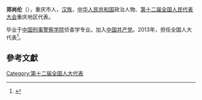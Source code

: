 '''郑尚伦'''（{{bd|1974年||}}），重庆市人，[[汉族|汉族]]，[[中华人民共和国|中华人民共和国]]政治人物、[[第十二届全国人民代表大会|第十二届全国人民代表大会]]重庆地区代表。

毕业于[[中国刑事警察学院|中国刑事警察学院]]侦查学专业。加入[[中国共产党|中国共产党]]。2013年，担任全国人大代表<ref>{{cite news|title=全国人大代表信息-郑尚伦|url= http://210.82.31.1:8084/delegate/viewDelegate.action?dbid=122077|accessdate=2013-04-05|newspaper=全国人大网|archive-url=https://web.archive.org/web/20160306051920/http://www.npc.gov.cn/delegate/viewDelegate.action?dbid=122077|archive-date=2016-03-06|dead-url=yes}}</ref>。

==參考文獻==
{{reflist}}
{{中国政治人物小作品}}

[[Category:第十二届全国人大代表|Category:第十二届全国人大代表]]